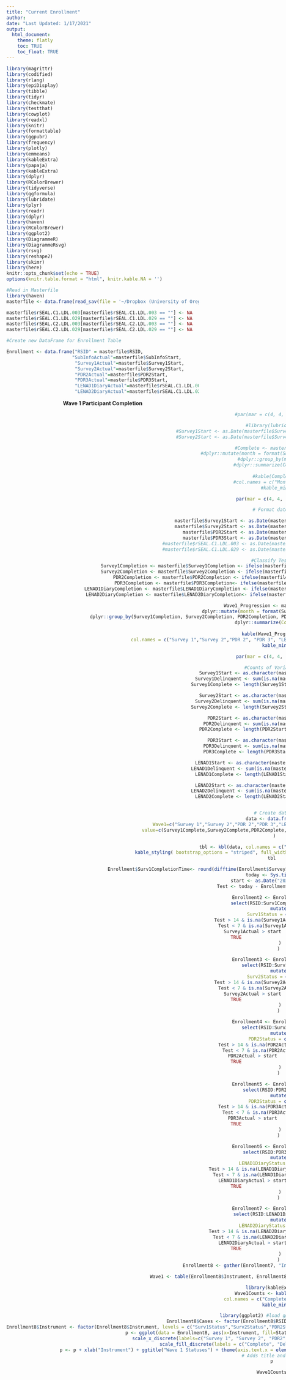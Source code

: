 ```yaml
---
title: "Current Enrollment"
author: 
date: "Last Updated: 1/17/2021"
output: 
  html_document:
    theme: flatly
    toc: TRUE
    toc_float: TRUE
---
```


```r

library(magrittr)
library(codified)
library(rlang)
library(epiDisplay)
library(tibble)
library(tidyr)
library(checkmate)
library(testthat)
library(cowplot)
library(readxl)
library(knitr)
library(formattable)
library(ggpubr)
library(frequency)
library(plotly)
library(emmeans)
library(kableExtra)
library(papaja)
library(kableExtra)
library(dplyr)
library(RColorBrewer)
library(tidyverse)
library(ggformula)
library(lubridate)
library(plyr)
library(readr)
library(dplyr)
library(haven)
library(RColorBrewer)
library(ggplot2)
library(DiagrammeR)
library(DiagrammeRsvg)
library(rsvg)
library(reshape2)
library(skimr)
library(here)
knitr::opts_chunk$set(echo = TRUE)
options(knitr.table.format = "html", knitr.kable.NA = '') 
```


```r
#Read in Masterfile
library(haven)
masterfile <- data.frame(read_sav(file = '~/Dropbox (University of Oregon)/SEAL R01/_Remote SEAL/rSEAL_Data/masterfile.sav'))

masterfile$rSEAL.C1.LDL.003[masterfile$rSEAL.C1.LDL.003 == ""] <- NA
masterfile$rSEAL.C1.LDL.029[masterfile$rSEAL.C1.LDL.029 == ""] <- NA
masterfile$rSEAL.C2.LDL.003[masterfile$rSEAL.C2.LDL.003 == ""] <- NA
masterfile$rSEAL.C2.LDL.029[masterfile$rSEAL.C2.LDL.029 == ""] <- NA

#Create new DataFrame for Enrollment Table

Enrollment <- data.frame("RSID" = masterfile$RSID,
                        "SubInfoActual"=masterfile$SubInfoStart,
                         "Survey1Actual"=masterfile$Survey1Start,
                         "Survey2Actual"=masterfile$Survey2Start,
                         "PDR2Actual"=masterfile$PDR2Start,
                         "PDR3Actual"=masterfile$PDR3Start,
                         "LENAD1DiaryActual"=masterfile$rSEAL.C1.LDL.003,
                         "LENAD2DiaryActual"=masterfile$rSEAL.C1.LDL.029)

```


<center>
**Wave 1 Participant Completion ** 
<center>

:::: {style="display: flex;"}

::: {}

```r
#par(mar = c(4, 4, .2, .1))

#library(lubridate)
#Survey1Start <- as.Date(masterfile$Survey1Start, "%Y/%m/%d %H:%M:%S")
#Survey2Start <- as.Date(masterfile$Survey1Start, "%Y/%m/%d %H:%M:%S")

#Complete <- masterfile %>%
  #dplyr::mutate(month = format(Survey1Start, "%m")) %>%
  #dplyr::group_by(month) %>%
  #dplyr::summarize(Count = n())
 
  #kable(Complete,
        #col.names = c("Month","Count")) %>%
        #kable_minimal()

```

```r
par(mar = c(4, 4, .2, .1))

# Format dates

masterfile$Survey1Start <- as.Date(masterfile$Survey1Start, "%Y/%m/%d")
masterfile$Survey2Start <- as.Date(masterfile$Survey2Start, "%Y/%m/%d")
masterfile$PDR2Start <- as.Date(masterfile$PDR2Start, "%Y/%m/%d")
masterfile$PDR3Start <- as.Date(masterfile$PDR3Start, "%Y/%m/%d")
#masterfile$rSEAL.C1.LDL.003 <- as.Date(masterfile$rSEAL.C1.LDL.003, "%Y/%m/%d")
#masterfile$rSEAL.C1.LDL.029 <- as.Date(masterfile$rSEAL.C1.LDL.029, "%Y/%m/%d")

#Classify Tests
Survey1Completion <- masterfile$Survey1Completion <- ifelse(masterfile$Survey1Start > "2020-07-01", "Complete", "Incomplete")
Survey2Completion <- masterfile$Survey2Completion <- ifelse(masterfile$Survey2Start > "2020-07-01", "Complete", "Incomplete")
PDR2Completion <- masterfile$PDR2Completion <- ifelse(masterfile$PDR2Start > "2020-07-01", "Complete", "Incomplete")
PDR3Completion <- masterfile$PDR3Completion<- ifelse(masterfile$PDR3Start > "2020-07-01", "Complete", "Incomplete")
LENAD1DiaryCompletion <- masterfile$LENAD1DiaryCompletion <- ifelse(masterfile$rSEAL.C1.LDL.003 > "2020-07-01", "Complete", "Incomplete")
LENAD2DiaryCompletion <- masterfile$LENAD2DiaryCompletion<- ifelse(masterfile$rSEAL.C1.LDL.029 > "2020-07-01", "Complete", "Incomplete")

Wave1_Progression <- masterfile %>%
  dplyr::mutate(month = format(Survey1Start, "%m")) %>%
  dplyr::group_by(Survey1Completion, Survey2Completion, PDR2Completion, PDR3Completion, LENAD1DiaryCompletion, LENAD2DiaryCompletion) %>%
  dplyr::summarize(Count = n())
 
  kable(Wave1_Progression,
        col.names = c("Survey 1","Survey 2","PDR 2", "PDR 3", "LENA D1 Diary", "LENA D2 Diary", "Number Complete")) %>%
        kable_minimal()
```


```r
par(mar = c(4, 4, .2, .1))

#Counts of Variables
Survey1Start <- as.character(masterfile$Survey1Start)
Survey1Delinquent <- sum(is.na(masterfile$Survey1Start))
Survey1Complete <- length(Survey1Start) - Survey1Delinquent

Survey2Start <- as.character(masterfile$Survey2Start)
Survey2Delinquent <- sum(is.na(masterfile$Survey2Start))
Survey2Complete <- length(Survey2Start) - Survey2Delinquent

PDR2Start <- as.character(masterfile$PDR2Start)
PDR2Delinquent <- sum(is.na(masterfile$PDR2Start))
PDR2Complete <- length(PDR2Start) - Survey2Delinquent

PDR3Start <- as.character(masterfile$PDR3Start)
PDR3Delinquent <- sum(is.na(masterfile$PDR3Start))
PDR3Complete <- length(PDR3Start) - PDR3Delinquent

LENAD1Start <- as.character(masterfile$rSEAL.C1.LDL.003)
LENAD1Delinquent <- sum(is.na(masterfile$rSEAL.C1.LDL.003))
LENAD1Complete <- length(LENAD1Start) - LENAD1Delinquent

LENAD2Start <- as.character(masterfile$rSEAL.C1.LDL.029)
LENAD2Delinquent <- sum(is.na(masterfile$rSEAL.C1.LDL.029))
LENAD2Complete <- length(LENAD2Start) - LENAD2Delinquent


# Create data
data <- data.frame(
  Wave1=c("Survey 1","Survey 2","PDR 2","PDR 3","LENA Day 1 Diary", "LENA Day 2 Diary") ,  
  value=c(Survey1Complete,Survey2Complete,PDR2Complete,PDR3Complete,LENAD1Complete, LENAD2Complete)
  )

tbl <- kbl(data, col.names = c("Wave1","Counts")) %>%
  kable_styling( bootstrap_options = "striped", full_width = F, position = "float_left", font_size = 16)
tbl
```

```r

Enrollment$Surv1CompletionTime<- round(difftime(Enrollment$Survey1Actual,Enrollment$SubInfoActual, units = c("days"),1))
today <- Sys.time()
start <- as.Date("2020-07-01")
Test <- today - Enrollment$SubInfoActual

Enrollment2 <- Enrollment %>%
      select(RSID:Surv1CompletionTime) %>%
      mutate(
      Surv1Status = case_when(
      Test > 14 & is.na(Survey1Actual) ~ "Delinquent",
      Test < 7 & is.na(Survey1Actual) ~ "On-Track",
      Survey1Actual > start       ~ "Complete",
      TRUE                      ~ "Yellow"
      )
     )

Enrollment3 <- Enrollment2%>%
      select(RSID:Surv1Status) %>%
      mutate(
      Surv2Status = case_when(
      Test > 14 & is.na(Survey2Actual) ~ "Delinquent",
      Test < 7 & is.na(Survey2Actual) ~ "On-Track",
      Survey2Actual > start       ~ "Complete",
      TRUE                      ~ "Yellow"
      )
     )

Enrollment4 <- Enrollment3%>%
      select(RSID:Surv2Status) %>%
      mutate(
      PDR2Status = case_when(
      Test > 14 & is.na(PDR2Actual) ~ "Delinquent",
      Test < 7 & is.na(PDR2Actual) ~ "On-Track",
      PDR2Actual > start       ~ "Complete",
      TRUE                      ~ "Yellow"
      )
     )

Enrollment5 <- Enrollment4%>%
      select(RSID:PDR2Status) %>%
      mutate(
      PDR3Status = case_when(
      Test > 14 & is.na(PDR3Actual) ~ "Delinquent",
      Test < 7 & is.na(PDR3Actual) ~ "On-Track",
      PDR3Actual > start       ~ "Complete",
      TRUE                      ~ "Yellow"
      )
     )

Enrollment6 <- Enrollment5%>%
      select(RSID:PDR3Status) %>%
      mutate(
      LENAD1DiaryStatus = case_when(
      Test > 14 & is.na(LENAD1DiaryActual) ~ "Delinquent",
      Test < 7 & is.na(LENAD1DiaryActual) ~ "On-Track",
      LENAD1DiaryActual > start       ~ "Complete",
      TRUE                      ~ "Yellow"
      )
     )

Enrollment7 <- Enrollment6%>%
      select(RSID:LENAD1DiaryStatus) %>%
      mutate(
      LENAD2DiaryStatus = case_when(
      Test > 14 & is.na(LENAD2DiaryActual) ~ "Delinquent",
      Test < 7 & is.na(LENAD2DiaryActual) ~ "On-Track",
      LENAD2DiaryActual > start       ~ "Complete",
      TRUE                      ~ "Yellow"
      )
     )
Enrollment8 <- gather(Enrollment7, "Instrument", "Status", 10:15)

Wave1 <- table(Enrollment8$Instrument, Enrollment8$Status, dnn=c("Instrument", "Status"))

library(kableExtra)
Wave1Counts <- kable(Wave1,
        col.names = c("Complete","Delinquent")) %>%
        kable_minimal()

library(ggplot2) #load ggplot2 library
Enrollment8$Cases <- factor(Enrollment8$RSID) # Create a categorical variable
Enrollment8$Instrument <- factor(Enrollment8$Instrument, levels = c("Surv1Status","Surv2Status","PDR2Status","PDR3Status", "LENAD1DiaryStatus","LENAD2DiaryStatus")) # Create categorical variable
p <- ggplot(data = Enrollment8, aes(x=Instrument, fill=Status) ) + geom_bar() + # Creates stacked bar chart
scale_x_discrete(labels=c("Survey 1", "Survey 2", "PDR2", "PDR3", "LENA D1 Diary", "LENA D2 Diary")) +
scale_fill_discrete(labels = c("Complete", "Delinquent")) #Manually assigns colors
p <- p + xlab("Instrument") + ggtitle("Wave 1 Statuses") + theme(axis.text.x = element_text(angle = 90, hjust = 1, vjust = 0.5)) + labs(fill = "Statuses") 
 # Adds title and labels
p

Wave1Counts
```
:::

::::
